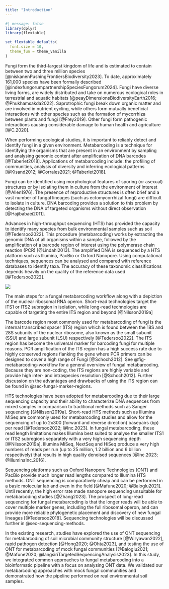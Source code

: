 ```yaml
---
title: "Introduction"
---
```


```r
#| message: false
library(dplyr)
library(flextable)

set_flextable_defaults(
  font.size = 10,
  theme_fun = theme_vanilla
)
```

Fungi form the third-largest kingdom of life and is estimated to
contain between two and three million species [@niskanenPushingFrontiersBiodiversity2023]. To date, approximately
161,000 species have been formally described [@indexfungorumpartnershipSpeciesFungorum2024]. Fungi have diverse living
forms, are widely
distributed and take on numerous ecological roles in terrestrial and
aquatic habitats [@peayDimensionsBiodiversityEarth2016; @Phukhamsakda2022].
Saprotrophic fungi break down
organic matter and are involved in nutrient cycling, while others form
mutually beneficial interactions with other species such as the
formation of mycorrhiza between plants and fungi [@Frey2019]. Other
fungi form pathogenic interactions causing considerable damage to
human health and agriculture [@C.2020].

When performing ecological studies, it is important to reliably detect
and identify fungi in a given environment. Metabarcoding is a technique
for identifying the organisms that are present in an environment by
sampling and analysing genomic content after amplification of
DNA barcodes [@Taberlet2018]. Applications of metabarcoding include: the
profiling of communities, analysis of diversity and inferring
ecological patterns [@Kisand2012; @Corrales2021; @Taberlet2018].

Fungi can be identified using morphological features of sporing (or
asexual) structures or by isolating them in culture from the environment
of interest [@Allen1976]. The presence of reproductive structures is
often brief and a vast number of fungal lineages (such as
ectomycorrhizal fungi) are difficult to isolate in culture. DNA
barcoding provides a solution to this problem by detecting the DNA of
targeted organisms without direct observation [@Hajibabaei2011].

Advances in high-throughput sequencing (HTS) has provided the capacity
to identify many species from bulk environmental samples such as
soil [@Tedersoo2022]. This procedure (metabarcoding) works by
extracting the genomic DNA of all organisms within a sample,
followed by the amplification of a barcode region of interest using the polymerase chain reaction
(PCR) [@Lindahl2013]. The amplified DNA is sequenced by a HTS platform such as Illumina, PacBio or Oxford
Nanopore.
Using computational techniques, sequences can be analysed and compared with reference databases to identify taxa.
The accuracy of these taxonomic classifications depends heavily on the quality of the
reference data used [@Tedersoo2022].

:::{#fig-metabarcoding-workflow}
![](resources/images/fungal-metabarcoding.png)

The main steps for a fungal metabarcoding workflow along
with a depiction of the nuclear ribosomal RNA operon. Short-read technologies target the ITS1 or ITS2 subregion
in isolation, while long-read technologies are capable of targeting the entire ITS region and beyond [@Nilsson2019a]
:::

The barcode region most commonly used for metabarcoding of fungi is the
internal transcribed spacer (ITS) region which is found between the 18S
and 28S subunits of the nuclear ribosome, also known as the small
subunit (SSU) and large subunit (LSU) respectively [@Tedersoo2022]. The
ITS region has become the universal marker for barcoding fungi for
multiple reasons. PCR amplification of the ITS region has a high success
rate due to highly conserved regions flanking the gene where PCR primers
can be designed to cover a high range of Fungi [@Schoch2012]. See
@fig-metabarcoding-workflow for a general overview of fungal
metabarcoding. Because they are non-coding, the ITS regions are highly
variable and provide high inter- and intraspecies
resolution [@Schoch2012]. Further discussion on the advantages and drawbacks of using the ITS
region can be found in @sec-fungal-marker-regions.

HTS technologies have been adopted for
metabarcoding due to their large sequencing capacity and their ability
to characterize DNA sequences from mixed samples in comparison to
traditional methods such as Sanger sequencing [@Nilsson2019a].
Short-read HTS methods such as Illumina MiSeq are commonly used for
metabarcoding studies and allow for the sequencing of up to 2x300
(forward and reverse direction) basepairs (bp) per
read [@Tedersoo2022; @Inc.2023]. In fungal metabarcoding, these read
length limitations makes Illumina best suited to analyse the smaller
ITS1 or ITS2 subregions separately with a very high sequencing
depth [@Nilsson2019a]. Illumina MiSeq, NextSeq and HiSeq produce a very
high numbers of reads per run (up to 25 million, 1.2 billion and 6
billion respectively) that results in high quality denoised
sequences [@Inc.2023; @IlluminaInc.2016].

Sequencing platforms such as Oxford Nanopore Technologies (ONT) and
PacBio provide much longer read lengths compared to Illumina HTS
methods. ONT sequencing is comparatively cheap and can be performed in a
basic molecular lab and even in the field [@Mafune2020; @Baloglu2021].
Until recently, the high error rate made nanopore sequencing unsuitable
for metabarcoding studies [@Zhang2023]. The prospect of long-read
sequencing for fungal metabarcoding is that the longer reads will be able
to cover multiple marker genes, including the full ribosomal operon, and
can provide more reliable phylogenetic placement and discovery of new
fungal lineages [@Tedersoo2018].
Sequencing technologies will be discussed further in @sec-sequencing-methods.

In the existing research, studies have explored the use of ONT
sequencing for metabarcoding of soil microbial community
structure [@Wiryawan2022], rapid pathogen
detection [@Hong2020; @Ohta2023], and testing the use
of ONT for metabarcoding of mock fungal
communities [@Baloglu2021; @Mafune2020; @langsiriTargetedSequencingAnalysis2023].
In this study, we integrated common approaches to fungal metabarcoding into a bioinformatic pipeline with a focus on analysing ONT data.
We validated our metabarcoding approaches with mock fungal communities and demonstrated how the pipeline performed on real environmental soil samples.
